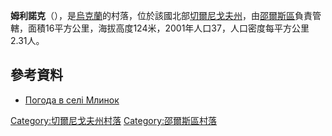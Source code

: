 {{coord|51|59|42|N|31|59|42|E|scale:100000|display=title}}

'''姆利諾克'''（{{lang-uk|Млинок}}），是[[烏克蘭|烏克蘭]]的村落，位於該國北部[[切爾尼戈夫州|切爾尼戈夫州]]，由[[邵爾斯區|邵爾斯區]]負責管轄，面積16平方公里，海拔高度124米，2001年人口37，人口密度每平方公里2.31人。

==參考資料==
* [http://weather.in.ua/ua/chernigovskaja/16106 Погода в селі Млинок]{{Wayback|url=http://weather.in.ua/ua/chernigovskaja/16106 |date=20111220134944 }}

[[Category:切爾尼戈夫州村落|Category:切爾尼戈夫州村落]]
[[Category:邵爾斯區村落|Category:邵爾斯區村落]]


{{Chernihiv-geo-stub}}